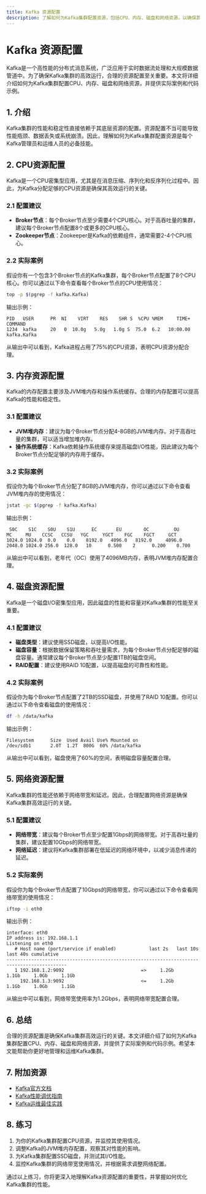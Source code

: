 ```yaml
---
title: Kafka 资源配置
description: 了解如何为Kafka集群配置资源，包括CPU、内存、磁盘和网络资源，以确保其高效运行。
---
```


# Kafka 资源配置

Kafka是一个高性能的分布式消息系统，广泛应用于实时数据流处理和大规模数据管道中。为了确保Kafka集群的高效运行，合理的资源配置至关重要。本文将详细介绍如何为Kafka集群配置CPU、内存、磁盘和网络资源，并提供实际案例和代码示例。

## 1. 介绍

Kafka集群的性能和稳定性直接依赖于其底层资源的配置。资源配置不当可能导致性能瓶颈、数据丢失或系统崩溃。因此，理解如何为Kafka集群配置资源是每个Kafka管理员和运维人员的必备技能。

## 2. CPU资源配置

Kafka是一个CPU密集型应用，尤其是在消息压缩、序列化和反序列化过程中。因此，为Kafka分配足够的CPU资源是确保其高效运行的关键。

### 2.1 配置建议

- **Broker节点**：每个Broker节点至少需要4个CPU核心。对于高吞吐量的集群，建议每个Broker节点配置8个或更多的CPU核心。
- **Zookeeper节点**：Zookeeper是Kafka的依赖组件，通常需要2-4个CPU核心。

### 2.2 实际案例

假设你有一个包含3个Broker节点的Kafka集群，每个Broker节点配置了8个CPU核心。你可以通过以下命令查看每个Broker节点的CPU使用情况：

```bash
top -p $(pgrep -f kafka.Kafka)
```

输出示例：

```
PID   USER      PR  NI    VIRT    RES    SHR S  %CPU %MEM     TIME+ COMMAND
1234  kafka     20   0  10.0g   5.0g   1.0g S  75.0  6.2   10:00.00 kafka.Kafka
```

从输出中可以看到，Kafka进程占用了75%的CPU资源，表明CPU资源分配合理。

## 3. 内存资源配置

Kafka的内存配置主要涉及JVM堆内存和操作系统缓存。合理的内存配置可以提高Kafka的性能和稳定性。

### 3.1 配置建议

- **JVM堆内存**：建议为每个Broker节点分配4-8GB的JVM堆内存。对于高吞吐量的集群，可以适当增加堆内存。
- **操作系统缓存**：Kafka依赖操作系统缓存来提高磁盘I/O性能，因此建议为每个Broker节点分配足够的内存用于缓存。

### 3.2 实际案例

假设你为每个Broker节点分配了8GB的JVM堆内存，你可以通过以下命令查看JVM堆内存的使用情况：

```bash
jstat -gc $(pgrep -f kafka.Kafka)
```

输出示例：

```
 S0C    S1C    S0U    S1U      EC       EU        OC         OU       MC     MU    CCSC   CCSU   YGC     YGCT    FGC    FGCT     GCT
1024.0 1024.0  0.0    0.0    8192.0   4096.0   8192.0     4096.0   2048.0 1024.0 256.0  128.0   10      0.500    2      0.200    0.700
```

从输出中可以看到，老年代（OC）使用了4096MB内存，表明JVM堆内存配置合理。

## 4. 磁盘资源配置

Kafka是一个磁盘I/O密集型应用，因此磁盘的性能和容量对Kafka集群的性能至关重要。

### 4.1 配置建议

- **磁盘类型**：建议使用SSD磁盘，以提高I/O性能。
- **磁盘容量**：根据数据保留策略和吞吐量需求，为每个Broker节点分配足够的磁盘容量。通常建议每个Broker节点至少配置1TB的磁盘空间。
- **RAID配置**：建议使用RAID 10配置，以提高磁盘的可靠性和性能。

### 4.2 实际案例

假设你为每个Broker节点配置了2TB的SSD磁盘，并使用了RAID 10配置。你可以通过以下命令查看磁盘的使用情况：

```bash
df -h /data/kafka
```

输出示例：

```
Filesystem      Size  Used Avail Use% Mounted on
/dev/sdb1       2.0T  1.2T  800G  60% /data/kafka
```

从输出中可以看到，磁盘使用了60%的空间，表明磁盘容量配置合理。

## 5. 网络资源配置

Kafka集群的性能还依赖于网络带宽和延迟。因此，合理配置网络资源是确保Kafka集群高效运行的关键。

### 5.1 配置建议

- **网络带宽**：建议每个Broker节点至少配置1Gbps的网络带宽。对于高吞吐量的集群，建议配置10Gbps的网络带宽。
- **网络延迟**：建议将Kafka集群部署在低延迟的网络环境中，以减少消息传递的延迟。

### 5.2 实际案例

假设你为每个Broker节点配置了10Gbps的网络带宽，你可以通过以下命令查看网络带宽的使用情况：

```bash
iftop -i eth0
```

输出示例：

```
interface: eth0
IP address is: 192.168.1.1
Listening on eth0
   # Host name (port/service if enabled)            last 2s   last 10s   last 40s cumulative
--------------------------------------------------------------------------------------------
   1 192.168.1.2:9092                            =>     1.2Gb     1.1Gb     1.0Gb     1.1Gb
     192.168.1.3:9092                            <=     1.2Gb     1.1Gb     1.0Gb     1.1Gb
```

从输出中可以看到，网络带宽使用率为1.2Gbps，表明网络带宽配置合理。

## 6. 总结

合理的资源配置是确保Kafka集群高效运行的关键。本文详细介绍了如何为Kafka集群配置CPU、内存、磁盘和网络资源，并提供了实际案例和代码示例。希望本文能帮助你更好地管理和运维Kafka集群。

## 7. 附加资源

- [Kafka官方文档](https://kafka.apache.org/documentation/)
- [Kafka性能调优指南](https://kafka.apache.org/documentation/#performance)
- [Kafka运维最佳实践](https://kafka.apache.org/documentation/#operations)

## 8. 练习

1. 为你的Kafka集群配置CPU资源，并监控其使用情况。
2. 调整Kafka的JVM堆内存配置，观察其对性能的影响。
3. 为Kafka集群配置SSD磁盘，并测试其I/O性能。
4. 监控Kafka集群的网络带宽使用情况，并根据需求调整网络配置。

通过以上练习，你将更深入地理解Kafka资源配置的重要性，并掌握如何优化Kafka集群的性能。